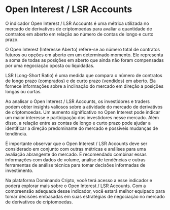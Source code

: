 # Open Interest / LSR Accounts

O indicador Open Interest / LSR Accounts é uma métrica utilizada no mercado de derivativos de criptomoedas para avaliar a quantidade de contratos em aberto em relação ao número de contas de longo e curto prazo.

O Open Interest (Interesse Aberto) refere-se ao número total de contratos futuros ou opções em aberto em um determinado momento. Ele representa a soma de todas as posições em aberto que ainda não foram compensadas por uma negociação oposta ou liquidadas.

LSR (Long-Short Ratio) é uma medida que compara o número de contratos de longo prazo (comprados) e de curto prazo (vendidos) em aberto. Ela fornece informações sobre a inclinação do mercado em direção a posições longas ou curtas.

Ao analisar o Open Interest / LSR Accounts, os investidores e traders podem obter insights valiosos sobre a atividade do mercado de derivativos de criptomoedas. Um aumento significativo no Open Interest pode indicar um maior interesse e participação dos investidores nesse mercado. Além disso, a relação entre as contas de longo e curto prazo pode ajudar a identificar a direção predominante do mercado e possíveis mudanças de tendência.

É importante observar que o Open Interest / LSR Accounts deve ser considerado em conjunto com outras métricas e análises para uma avaliação abrangente do mercado. É recomendado combinar essas informações com dados de volume, análise de tendências e outras ferramentas de análise técnica para tomar decisões informadas de investimento.

Na plataforma Dominando Cripto, você terá acesso a esse indicador e poderá explorar mais sobre o Open Interest / LSR Accounts. Com a compreensão adequada desse indicador, você estará melhor equipado para tomar decisões embasadas em suas estratégias de negociação no mercado de derivativos de criptomoedas.
